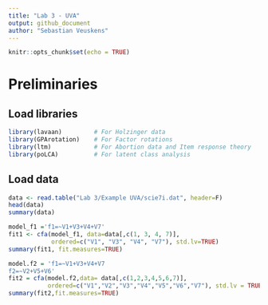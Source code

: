 ```yaml
---
title: "Lab 3 - UVA"
output: github_document
author: "Sebastian Veuskens"
---
```


```r
knitr::opts_chunk$set(echo = TRUE)
```

# Preliminaries 
## Load libraries 

```r
library(lavaan)         # For Holzinger data 
library(GPArotation)    # For Factor rotations 
library(ltm)            # For Abortion data and Item response theory 
library(poLCA)          # For latent class analysis 
```

## Load data 

```r
data <- read.table("Lab 3/Example UVA/scie7i.dat", header=F)
head(data)
summary(data)
```

```r
model_f1 ='f1=~V1+V3+V4+V7'
fit1 <- cfa(model_f1, data=data[,c(1, 3, 4, 7)],
            ordered=c("V1", "V3", "V4", "V7"), std.lv=TRUE)
summary(fit1, fit.measures=TRUE)
```

```r
model.f2 = 'f1=~V1+V3+V4+V7
f2=~V2+V5+V6'
fit2 = cfa(model.f2,data= data[,c(1,2,3,4,5,6,7)],
           ordered=c("V1","V2","V3","V4","V5","V6","V7"), std.lv = TRUE)
summary(fit2,fit.measures=TRUE)
```